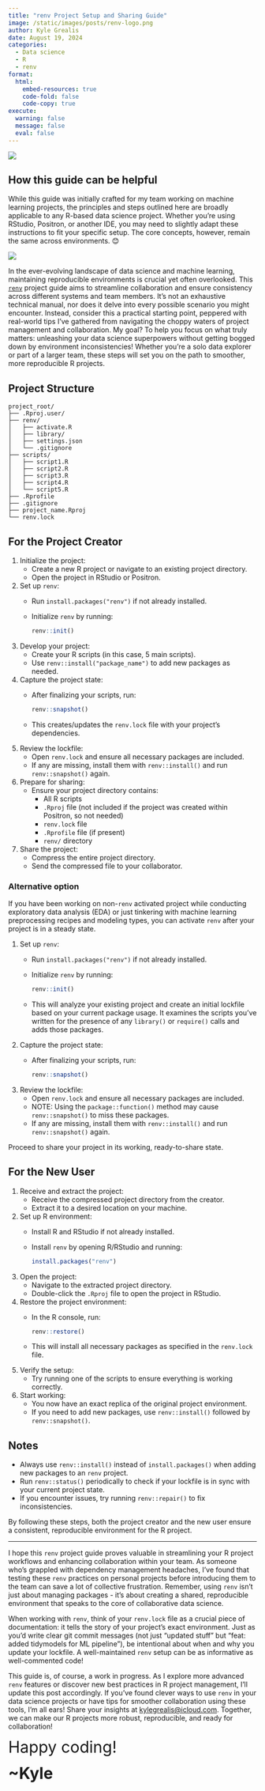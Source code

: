 ```yaml
---
title: "renv Project Setup and Sharing Guide"
image: /static/images/posts/renv-logo.png
author: Kyle Grealis
date: August 19, 2024
categories:
  - Data science
  - R
  - renv
format: 
  html:
    embed-resources: true
    code-fold: false
    code-copy: true
execute:
  warning: false
  message: false
  eval: false
---
```


[![](/static/images/posts/renv-logo.png)](https://rstudio.github.io/renv/articles/renv.html){target='_blank'}

## How this guide can be helpful

::: {.callout-note appearance="simple"}
While this guide was initially crafted for my team working on machine learning projects, the principles and steps outlined here are broadly applicable to any R-based data science project. Whether you're using RStudio, Positron, or another IDE, you may need to slightly adapt these instructions to fit your specific setup. The core concepts, however, remain the same across environments. 😊
:::

![](/static/images/posts/renv-flow.png)

In the ever-evolving landscape of data science and machine learning, maintaining reproducible environments is crucial yet often overlooked. This [`renv`](https://rstudio.github.io/renv/articles/renv.html){target='_blank'} project guide aims to streamline collaboration and ensure consistency across different systems and team members. It's not an exhaustive technical manual, nor does it delve into every possible scenario you might encounter. Instead, consider this a practical starting point, peppered with real-world tips I've gathered from navigating the choppy waters of project management and collaboration. My goal? To help you focus on what truly matters: unleashing your data science superpowers without getting bogged down by environment inconsistencies! Whether you're a solo data explorer or part of a larger team, these steps will set you on the path to smoother, more reproducible R projects.

## Project Structure
```
project_root/
├── .Rproj.user/
├── renv/
│   ├── activate.R
│   ├── library/
│   ├── settings.json
│   └── .gitignore
├── scripts/
│   ├── script1.R
│   ├── script2.R
│   ├── script3.R
│   ├── script4.R
│   └── script5.R
├── .Rprofile
├── .gitignore
├── project_name.Rproj
└── renv.lock
```

## For the Project Creator

1. Initialize the project:
   - Create a new R project or navigate to an existing project directory.
   - Open the project in RStudio or Positron.

2. Set up `renv`:
   - Run `install.packages("renv")` if not already installed.
   - Initialize `renv` by running:
     ```r
     renv::init()
     ```

3. Develop your project:
   - Create your R scripts (in this case, 5 main scripts).
   - Use `renv::install("package_name")` to add new packages as needed.

4. Capture the project state:
   - After finalizing your scripts, run:
     ```r
     renv::snapshot()
     ```
   - This creates/updates the `renv.lock` file with your project's dependencies.

5. Review the lockfile:
   - Open `renv.lock` and ensure all necessary packages are included.
   - If any are missing, install them with `renv::install()` and run `renv::snapshot()` again.

6. Prepare for sharing:
   - Ensure your project directory contains:
     - All R scripts
     - `.Rproj` file (not included if the project was created within Positron, so not needed)
     - `renv.lock` file
     - `.Rprofile` file (if present)
     - `renv/` directory

7. Share the project:
   - Compress the entire project directory.
   - Send the compressed file to your collaborator.

### Alternative option

If you have been working on non-`renv` activated project while conducting exploratory data analysis (EDA) or just tinkering with machine learning preprocessing recipes and modeling types, you can activate `renv` after your project is in a steady state. 

1. Set up `renv`:
   - Run `install.packages("renv")` if not already installed.
   - Initialize `renv` by running:
     ```r
     renv::init()
     ```
   - This will analyze your existing project and create an initial lockfile based on your current package usage. It examines the scripts you've written for the presence of any `library()` or `require()` calls and adds those packages.

2. Capture the project state:
   - After finalizing your scripts, run:
     ```r
     renv::snapshot()
     ```

3. Review the lockfile:
   - Open `renv.lock` and ensure all necessary packages are included.
   - NOTE: Using the `package::function()` method may cause `renv::snapshot()` to miss these packages.
   - If any are missing, install them with `renv::install()` and run `renv::snapshot()` again.

Proceed to share your project in its working, ready-to-share state.

## For the New User

1. Receive and extract the project:
   - Receive the compressed project directory from the creator.
   - Extract it to a desired location on your machine.

2. Set up R environment:
   - Install R and RStudio if not already installed.
   - Install `renv` by opening R/RStudio and running:
     ```r
     install.packages("renv")
     ```

3. Open the project:
   - Navigate to the extracted project directory.
   - Double-click the `.Rproj` file to open the project in RStudio.

4. Restore the project environment:
   - In the R console, run:
     ```r
     renv::restore()
     ```
   - This will install all necessary packages as specified in the `renv.lock` file.

5. Verify the setup:
   - Try running one of the scripts to ensure everything is working correctly.

6. Start working:
   - You now have an exact replica of the original project environment.
   - If you need to add new packages, use `renv::install()` followed by `renv::snapshot()`.

## Notes
- Always use `renv::install()` instead of `install.packages()` when adding new packages to an `renv` project.
- Run `renv::status()` periodically to check if your lockfile is in sync with your current project state.
- If you encounter issues, try running `renv::repair()` to fix inconsistencies.

By following these steps, both the project creator and the new user ensure a consistent, reproducible environment for the R project.

---

I hope this `renv` project guide proves valuable in streamlining your R project workflows and enhancing collaboration within your team. As someone who's grappled with dependency management headaches, I've found that testing these `renv` practices on personal projects before introducing them to the team can save a lot of collective frustration. Remember, using `renv` isn't just about managing packages - it's about creating a shared, reproducible environment that speaks to the core of collaborative data science.

When working with `renv`, think of your `renv.lock` file as a crucial piece of documentation: it tells the story of your project's exact environment. Just as you'd write clear git commit messages (not just "updated stuff" but "feat: added tidymodels for ML pipeline"), be intentional about when and why you update your lockfile. A well-maintained `renv` setup can be as informative as well-commented code!

This guide is, of course, a work in progress. As I explore more advanced `renv` features or discover new best practices in R project management, I'll update this post accordingly. If you've found clever ways to use `renv` in your data science projects or have tips for smoother collaboration using these tools, I'm all ears! Share your insights at [kylegrealis@icloud.com](mailto:kylegrealis@icloud.com). Together, we can make our R projects more robust, reproducible, and ready for collaboration!

[Happy coding!]{style='font-size: 2rem;'}

[~Kyle]{style='font-size: 2rem; font-weight: bold'}